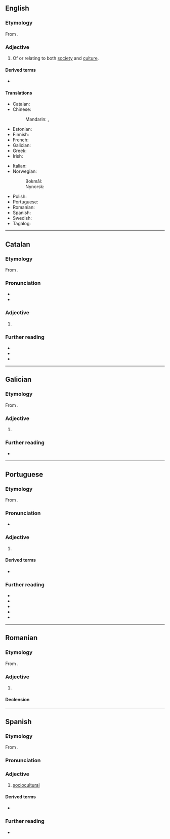 ==English==

===Etymology===
From {{af|en|socio-|cultural}}.

===Adjective===
{{en-adj}}

# Of or relating to both [[society]] and [[culture]].

====Derived terms====
* {{l|en|socioculturally}}

====Translations====
{{trans-top|of both society and culture}}
* Catalan: {{t|ca|sociocultural}}
* Chinese:
*: Mandarin: {{t|cmn|社會文化|alt=社會文化的}}, {{t|cmn|社会文化|alt=社会文化的|tr=shèhuì wénhuà de}}
* Estonian: {{t-check|et|sotsiokultuuriline}}
* Finnish: {{t+|fi|sosiokulttuurinen}}
* French: {{t+|fr|socioculturel}}
* Galician: {{t|gl|sociocultural}}
* Greek: {{t+check|el|κοινωνικοπολιτιστικός}}
* Irish: {{t|ga|soch-chultúrtha}}
{{trans-mid}}
* Italian: {{t+|it|socioculturale}}
* Norwegian:
*: Bokmål: {{t|nb|sosiokulturell}}
*: Nynorsk: {{t|nn|sosiokulturell}}
* Polish: {{t|pl|społeczno-kulturalny}}
* Portuguese: {{t+|pt|sociocultural}}
* Romanian: {{t+|ro|sociocultural}}
* Spanish: {{t|es|sociocultural}}
* Swedish: {{t+|sv|sociokulturell}}
* Tagalog: {{t|tl|ulnukalnangin}}
{{trans-bottom}}

----

==Catalan==

===Etymology===
From {{af|ca|socio-|cultural}}.

===Pronunciation===
* {{ca-IPA}}
* {{rhymes|ca|al|s=6}}

===Adjective===
{{ca-adj|mf}}

# {{l|en|sociocultural}}

===Further reading===
* {{R:IEC2}}
* {{R:GDLC}}
* {{R:DNV}}

----

==Galician==

===Etymology===
From {{af|gl|socio-|cultural}}.

===Adjective===
{{gl-adj|pl=socioculturais}}

# {{l|en|sociocultural}}

===Further reading===
* {{R:gl:DRAG}}

----

==Portuguese==

===Etymology===
From {{af|pt|socio-|cultural}}.

===Pronunciation===
{{pt-IPA|pt=sòciɔcultural}}
* {{hyph|pt|so|ci|o|cul|tu|ral}}

===Adjective===
{{pt-adj}}

# {{l|en|sociocultural}}

====Derived terms====
* {{l|pt|socioculturalmente}}

===Further reading===
* {{R:pt:Aulete}}
* {{R:pt:Dicionário informal}}
* {{R:pt:Infopédia}}
* {{R:pt:Michaelis}}
* {{R:pt:Priberam}}

----

==Romanian==

===Etymology===
From {{bor|ro|fr|sociocultural}}.

===Adjective===
{{ro-adj}}

# {{l|en|sociocultural}}

====Declension====
{{ro-decl-adj}}

----

==Spanish==

===Etymology===
From {{af|es|socio-|cultural}}.

===Pronunciation===
{{es-IPA}}

===Adjective===
{{es-adj}}

# [[#English|sociocultural]]

====Derived terms====
* {{l|es|socioculturalmente}}

===Further reading===
* {{R:es:DRAE}}